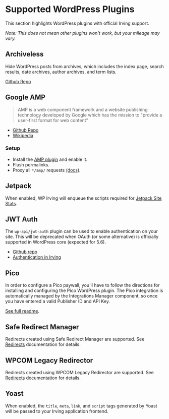 <Meta title="Integrations/Supported WordPress Plugins" />

# Supported WordPress Plugins
This section highlights WordPress plugins with official Irving support.

_Note: This does not mean other plugins won't work, but your mileage may vary._

## Archiveless
Hide WordPress posts from archives, which includes the index page, search results, date archives, author archives, and term lists.

[Github Repo](https://github.com/alleyinteractive/archiveless)

## Google AMP
> AMP is a web component framework and a website publishing technology developed by Google which has the mission to "provide a user-first format for web content"

* [Github Repo](https://wordpress.org/plugins/amp/)
* [Wikipedia](https://en.wikipedia.org/wiki/Accelerated_Mobile_Pages)

### Setup
* Install the [AMP plugin](https://wordpress.org/plugins/amp) and enable it.
* Flush permalinks.
* Proxy all `*/amp/` requests [(docs)](?path=/docs/features-proxies--page).

## Jetpack
When enabled, WP Irving will enqueue the scripts required for [Jetpack Site Stats](https://jetpack.com/features/traffic/site-stats/).


## JWT Auth
The `wp-api/jwt-auth` plugin can be used to enable authentication on your site. This will be deprecated when OAuth (or some alternative) is officially supported in WordPress core (expected for 5.6).

* [Github repo](https://github.com/WP-API/jwt-auth)
* [Authentication in Irving](?path=/docs/features-authentication--page)


## Pico
In order to configure a Pico paywall, you'll have to follow the directions for installing and configuring the Pico WordPress plugin. The Pico integration is automatically managed by the Integrations Manager component, so once you have entered a valid Publisher ID and API Key.

[See full readme](https://github.com/alleyinteractive/irving/tree/main/packages/integrations/components/pico).

## Safe Redirect Manager
Redirects created using Safe Redirect Manager are supported. See [Redirects](?path=/docs/features-redirects--page) documentation for details.

## WPCOM Legacy Redirector
Redirects created using WPCOM Legacy Redirector are supported. See [Redirects](?path=/docs/features-redirects--page) documentation for details.

## Yoast
When enabled, the `title`, `meta`, `link`, and `script` tags generated by Yoast will be passed to your Irving application frontend.
